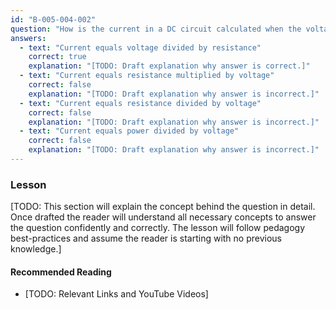 ```yaml
---
id: "B-005-004-002"
question: "How is the current in a DC circuit calculated when the voltage and resistance are known?"
answers:
  - text: "Current equals voltage divided by resistance"
    correct: true
    explanation: "[TODO: Draft explanation why answer is correct.]"
  - text: "Current equals resistance multiplied by voltage"
    correct: false
    explanation: "[TODO: Draft explanation why answer is incorrect.]"
  - text: "Current equals resistance divided by voltage"
    correct: false
    explanation: "[TODO: Draft explanation why answer is incorrect.]"
  - text: "Current equals power divided by voltage"
    correct: false
    explanation: "[TODO: Draft explanation why answer is incorrect.]"
---
```


### Lesson

[TODO: This section will explain the concept behind the question in detail. Once drafted the reader will understand all necessary concepts to answer the question confidently and correctly. The lesson will follow pedagogy best-practices and assume the reader is starting with no previous knowledge.]

#### Recommended Reading

- [TODO: Relevant Links and YouTube Videos]
